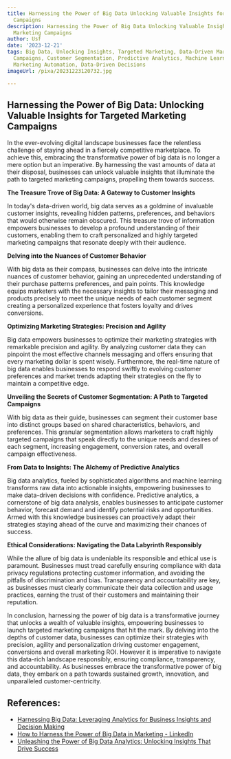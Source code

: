 ```yaml
---
title: Harnessing the Power of Big Data Unlocking Valuable Insights for Targeted Marketing
  Campaigns
description: Harnessing the Power of Big Data Unlocking Valuable Insights for Targeted
  Marketing Campaigns
author: Usf
date: '2023-12-21'
tags: Big Data, Unlocking Insights, Targeted Marketing, Data-Driven Marketing, Personalized
  Campaigns, Customer Segmentation, Predictive Analytics, Machine Learning, Data Visualization,
  Marketing Automation, Data-Driven Decisions
imageUrl: /pixa/20231223120732.jpg

---
```

## Harnessing the Power of Big Data: Unlocking Valuable Insights for Targeted Marketing Campaigns

In the ever-evolving  digital landscape businesses face  the relentless challenge of staying  ahead in a  fiercely competitive marketplace. To achieve this, embracing the transformative power of big data is no longer a mere option but an imperative. By harnessing the  vast  amounts of data  at  their disposal, businesses can unlock valuable insights that illuminate the path to targeted marketing campaigns, propelling them towards success.

**The Treasure Trove  of Big Data: A Gateway to Customer Insights**

In today's data-driven world,  big data serves as a goldmine of invaluable  customer insights, revealing hidden patterns, preferences, and behaviors that would otherwise remain obscured. This treasure trove of information empowers businesses to  develop a profound understanding of their customers, enabling them to craft  personalized and highly targeted marketing campaigns that resonate deeply with their audience.

**Delving into the Nuances of Customer Behavior**

With big  data as their compass, businesses can delve into the intricate nuances of customer behavior, gaining an unprecedented  understanding of their purchase patterns  preferences, and pain points. This knowledge equips marketers with the necessary insights to tailor their messaging and products precisely to meet the unique  needs of each customer segment creating a personalized experience that fosters loyalty and drives conversions.

**Optimizing Marketing Strategies: Precision and Agility**

Big data empowers businesses to optimize their  marketing strategies with remarkable precision  and agility. By analyzing customer data they can pinpoint the most  effective channels messaging and offers ensuring that every marketing dollar is spent wisely. Furthermore, the real-time nature of big  data enables businesses to respond  swiftly to evolving customer preferences and market trends adapting their strategies on the fly to maintain a competitive edge.

**Unveiling the Secrets of Customer Segmentation: A Path to  Targeted Campaigns**

With big data as their guide,  businesses can segment their customer base into distinct groups  based on shared  characteristics,  behaviors, and preferences. This granular  segmentation  allows  marketers to craft highly targeted campaigns that speak directly to  the unique needs and desires of each segment, increasing engagement, conversion rates, and overall campaign effectiveness.

**From Data to Insights: The  Alchemy of Predictive Analytics**

Big data analytics, fueled by sophisticated algorithms and machine learning transforms raw data into actionable insights, empowering businesses to make data-driven decisions with  confidence. Predictive analytics, a  cornerstone of big data analysis, enables businesses  to anticipate customer  behavior, forecast demand and  identify potential risks and  opportunities. Armed  with this knowledge businesses can proactively adapt their strategies staying ahead of the curve and  maximizing their  chances of  success.

**Ethical Considerations: Navigating the Data Labyrinth Responsibly**

While the allure of big data is undeniable its responsible and ethical use is paramount. Businesses  must tread carefully ensuring compliance with data privacy regulations protecting customer information, and avoiding the pitfalls of discrimination and bias.  Transparency and accountability  are key, as businesses must clearly communicate their data collection and usage  practices, earning the trust of their customers and maintaining their reputation.

In conclusion, harnessing the power of  big  data is a transformative journey  that  unlocks a wealth of valuable insights, empowering businesses to launch targeted marketing campaigns  that hit the mark.  By delving into  the depths of  customer  data, businesses can optimize their strategies with  precision,  agility and personalization driving customer engagement, conversions and overall marketing ROI. However it is imperative to navigate this data-rich landscape responsibly, ensuring compliance, transparency, and accountability. As businesses embrace the transformative power of big data, they embark on a path towards sustained growth, innovation, and unparalleled customer-centricity.

## References:
- [Harnessing Big Data: Leveraging Analytics for Business Insights and Decision Making](https://www.linkedin.com/pulse/harnessing-big-data-leveraging-analytics-business-insights-brown)
- [How to Harness the Power of Big Data in Marketing - LinkedIn](https://www.linkedin.com/pulse/how-harness-power-big-data-marketing-claudia-pilgrim-icp-mkg?trk=article-ssr-frontend-pulse_more-articles_related-content-card)
- [Unleashing the Power of Big Data Analytics: Unlocking Insights That Drive Success](https://medium.com/@justanothertechwriter/unleashing-the-power-of-big-data-analytics-unlocking-insights-that-drive-success-cdb496c63f7)
